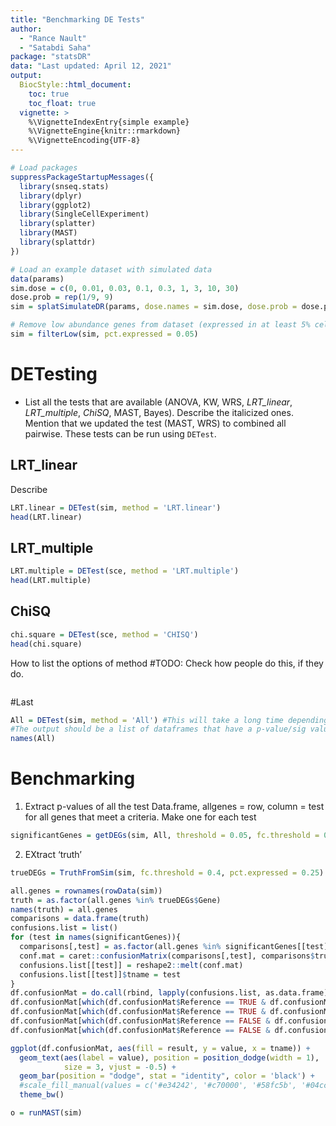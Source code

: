 ```yaml
---
title: "Benchmarking DE Tests"
author: 
  - "Rance Nault"
  - "Satabdi Saha"
package: "statsDR"
data: "Last updated: April 12, 2021"
output: 
  BiocStyle::html_document:
    toc: true
    toc_float: true
  vignette: >
    %\VignetteIndexEntry{simple example}
    %\VignetteEngine{knitr::rmarkdown}
    %\VignetteEncoding{UTF-8}
---
```


```r
# Load packages
suppressPackageStartupMessages({
  library(snseq.stats)
  library(dplyr)
  library(ggplot2)
  library(SingleCellExperiment)
  library(splatter)
  library(MAST)
  library(splattdr)
})

# Load an example dataset with simulated data
data(params)
sim.dose = c(0, 0.01, 0.03, 0.1, 0.3, 1, 3, 10, 30)
dose.prob = rep(1/9, 9)
sim = splatSimulateDR(params, dose.names = sim.dose, dose.prob = dose.prob, verbose = FALSE)

# Remove low abundance genes from dataset (expressed in at least 5% cells in each dose group)
sim = filterLow(sim, pct.expressed = 0.05)
```
# DETesting

- List all the tests that are available (ANOVA, KW, WRS, _LRT_linear_, _LRT_multiple_, _ChiSQ_, MAST, Bayes). Describe the italicized ones. Mention that we updated the test (MAST, WRS) to combined all pairwise. These tests can be run using `DETest`.

## LRT_linear
Describe
```r
LRT.linear = DETest(sim, method = 'LRT.linear')
head(LRT.linear)
```

## LRT_multiple
```r
LRT.multiple = DETest(sce, method = 'LRT.multiple')
head(LRT.multiple)
```

## ChiSQ
```r
chi.square = DETest(sce, method = 'CHISQ')
head(chi.square)
```

How to list the options of method #TODO: Check how people do this, if they do. 
```r

```


#Last
```r
All = DETest(sim, method = 'All') #This will take a long time depending on the amount of genes.
#The output should be a list of dataframes that have a p-value/sig value
names(All)
```

# Benchmarking
1) Extract p-values of all the test
Data.frame, allgenes = row, column = test for all genes that meet a criteria. Make one for each test 

```r
significantGenes = getDEGs(sim, All, threshold = 0.05, fc.threshold = 0.4, bayes.threshold = 1/10, pct.expressed = 0.25)
```

2) EXtract 'truth'
```r
trueDEGs = TruthFromSim(sim, fc.threshold = 0.4, pct.expressed = 0.25)
```

```r
all.genes = rownames(rowData(sim))
truth = as.factor(all.genes %in% trueDEGs$Gene)
names(truth) = all.genes
comparisons = data.frame(truth)
confusions.list = list()
for (test in names(significantGenes)){
  comparisons[,test] = as.factor(all.genes %in% significantGenes[[test]]$Gene)
  conf.mat = caret::confusionMatrix(comparisons[,test], comparisons$truth)$table
  confusions.list[[test]] = reshape2::melt(conf.mat)
  confusions.list[[test]]$tname = test
}
df.confusionMat = do.call(rbind, lapply(confusions.list, as.data.frame))
df.confusionMat[which(df.confusionMat$Reference == TRUE & df.confusionMat$Prediction == TRUE), 'result'] = 'True Positive'
df.confusionMat[which(df.confusionMat$Reference == TRUE & df.confusionMat$Prediction == FALSE), 'result'] = 'False Negative'
df.confusionMat[which(df.confusionMat$Reference == FALSE & df.confusionMat$Prediction == TRUE), 'result'] = 'False Positive'
df.confusionMat[which(df.confusionMat$Reference == FALSE & df.confusionMat$Prediction == FALSE), 'result'] = 'True Negative'
```

```r
ggplot(df.confusionMat, aes(fill = result, y = value, x = tname)) +
  geom_text(aes(label = value), position = position_dodge(width = 1),
            size = 3, vjust = -0.5) +
  geom_bar(position = "dodge", stat = "identity", color = 'black') + 
  #scale_fill_manual(values = c('#e34242', '#c70000', '#58fc5b', '#04cc08')) +
  theme_bw()
```





```r
o = runMAST(sim)
```




